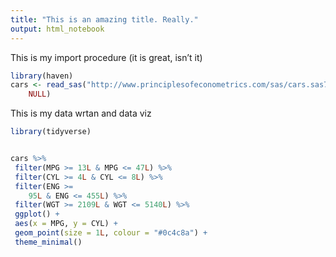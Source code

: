 ```yaml
---
title: "This is an amazing title. Really."
output: html_notebook
---
```


This is my import procedure (it is great, isn't it)

```r
library(haven)
cars <- read_sas("http://www.principlesofeconometrics.com/sas/cars.sas7bdat", 
    NULL)
```

This is my data wrtan and data viz


```r

library(tidyverse)


cars %>%
 filter(MPG >= 13L & MPG <= 47L) %>%
 filter(CYL >= 4L & CYL <= 8L) %>%
 filter(ENG >= 
    95L & ENG <= 455L) %>%
 filter(WGT >= 2109L & WGT <= 5140L) %>%
 ggplot() +
 aes(x = MPG, y = CYL) +
 geom_point(size = 1L, colour = "#0c4c8a") +
 theme_minimal()




```

